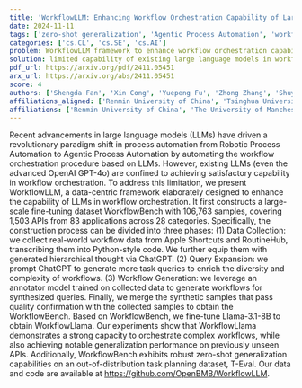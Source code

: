 ```yaml
---
title: 'WorkflowLLM: Enhancing Workflow Orchestration Capability of Large Language Models'
date: 2024-11-11
tags: ['zero-shot generalization', 'Agentic Process Automation', 'workflow orchestration', 'data-centric framework', 'API', 'large language models', 'workflow generation', 'fine-tuning dataset', 'Robotic Process Automation']
categories: ['cs.CL', 'cs.SE', 'cs.AI']
problem: WorkflowLLM framework to enhance workflow orchestration capability of large language models
solution: limited capability of existing large language models in workflow orchestration
pdf_url: https://arxiv.org/pdf/2411.05451
arx_url: https://arxiv.org/abs/2411.05451
score: 4
authors: ['Shengda Fan', 'Xin Cong', 'Yuepeng Fu', 'Zhong Zhang', 'Shuyan Zhang', 'Yuanwei Liu', 'Yesai Wu', 'Yankai Lin', 'Zhiyuan Liu', 'Maosong Sun']
affiliations_aligned: ['Renmin University of China', 'Tsinghua University', 'Tsinghua University', 'Tsinghua University', 'The University of Manchester', 'Wuhan University', 'Tsinghua University', 'Renmin University of China', 'Tsinghua University', 'Tsinghua University']
affiliations: ['Renmin University of China', 'The University of Manchester', 'Tsinghua University', 'Wuhan University']
---
```



Recent advancements in large language models (LLMs) have driven a revolutionary paradigm shift in process automation from Robotic Process Automation to Agentic Process Automation by automating the workflow orchestration procedure based on LLMs. However, existing LLMs (even the advanced OpenAI GPT-4o) are confined to achieving satisfactory capability in workflow orchestration. To address this limitation, we present WorkflowLLM, a data-centric framework elaborately designed to enhance the capability of LLMs in workflow orchestration. It first constructs a large-scale fine-tuning dataset WorkflowBench with 106,763 samples, covering 1,503 APIs from 83 applications across 28 categories. Specifically, the construction process can be divided into three phases: (1) Data Collection: we collect real-world workflow data from Apple Shortcuts and RoutineHub, transcribing them into Python-style code. We further equip them with generated hierarchical thought via ChatGPT. (2) Query Expansion: we prompt ChatGPT to generate more task queries to enrich the diversity and complexity of workflows. (3) Workflow Generation: we leverage an annotator model trained on collected data to generate workflows for synthesized queries. Finally, we merge the synthetic samples that pass quality confirmation with the collected samples to obtain the WorkflowBench. Based on WorkflowBench, we fine-tune Llama-3.1-8B to obtain WorkflowLlama. Our experiments show that WorkflowLlama demonstrates a strong capacity to orchestrate complex workflows, while also achieving notable generalization performance on previously unseen APIs. Additionally, WorkflowBench exhibits robust zero-shot generalization capabilities on an out-of-distribution task planning dataset, T-Eval. Our data and code are available at https://github.com/OpenBMB/WorkflowLLM.